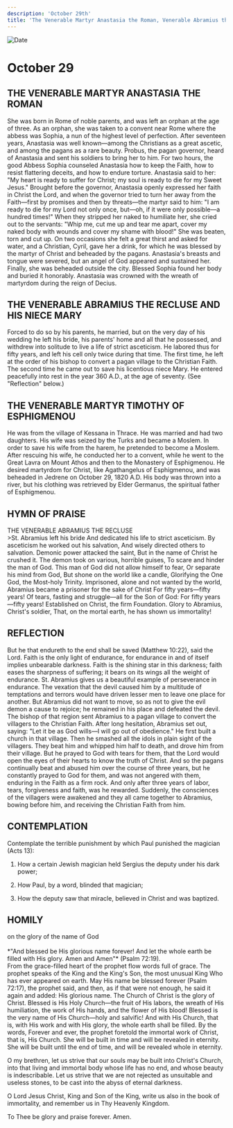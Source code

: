 ```yaml
---
description: 'October 29th'
title: 'The Venerable Martyr Anastasia the Roman, Venerable Abramius the Recluse and His Niece Mary, Venerable Martyr Timothy of Esphigmenou'
---
```


<CustomPaginator />
<RunningHead />

<Image src="/title-imprint.png" height={68} width={50} alt="Date" className="title-imprint"/>

# <div id="date">October <Image className="four-dot" src="/four-dot.png" height={15} width={15} alt="" />29</div>

## THE VENERABLE MARTYR ANASTASIA THE ROMAN

She was born in Rome of noble parents, and was left an orphan at the age of three. As an orphan, she was taken to a convent near Rome where the abbess was Sophia, a nun of the highest level of perfection. After seventeen years, Anastasia was well known—among the Christians as a great ascetic, and among the pagans as a rare beauty. Probus, the pagan governor, heard of Anastasia and sent his soldiers to bring her to him. For two hours, the good Abbess Sophia counseled Anastasia how to keep the Faith, how to resist flattering deceits, and how to endure torture. Anastasia said to her: "My heart is ready to suffer for Christ; my soul is ready to die for my Sweet Jesus." Brought before the governor, Anastasia openly expressed her faith in Christ the Lord, and when the governor tried to turn her away from the Faith—first by promises and then by threats—the martyr said to him: "I am ready to die for my Lord not only once, but—oh, if it were only possible—a hundred times!" When they stripped her naked to humiliate her, she cried out to the servants: "Whip me, cut me up and tear me apart, cover my naked body with wounds and cover my shame with blood!" She was beaten, torn and cut up. On two occasions she felt a great thirst and asked for water, and a Christian, Cyril, gave her a drink, for which he was blessed by the martyr of Christ and beheaded by the pagans. Anastasia's breasts and tongue were severed, but an angel of God appeared and sustained her. Finally, she was beheaded outside the city. Blessed Sophia found her body and buried it honorably. Anastasia was crowned with the wreath of martyrdom during the reign of Decius.

## THE VENERABLE ABRAMIUS THE RECLUSE AND HIS NIECE MARY

Forced to do so by his parents, he married, but on the very day of his wedding he left his bride, his parents' home and all that he possessed, and withdrew into solitude to live a life of strict asceticism. He labored thus for fifty years, and left his cell only twice during that time. The first time, he left at the order of his bishop to convert a pagan village to the Christian Faith. The second time he came out to save his licentious niece Mary. He entered peacefully into rest in the year 360 A.D., at the age of seventy. (See "Reflection" below.)

## THE VENERABLE MARTYR TIMOTHY OF ESPHIGMENOU

He was from the village of Kessana in Thrace. He was married and had two daughters. His wife was seized by the Turks and became a Moslem. In order to save his wife from the harem, he pretended to become a Moslem. After rescuing his wife, he conducted her to a convent, while he went to the Great Lavra on Mount Athos and then to the Monastery of Esphigmenou. He desired martyrdom for Christ, like Agathangelus of Esphigmenou, and was beheaded in Jedrene on October 29, 1820 A.D. His body was thrown into a river, but his clothing was retrieved by Elder Germanus, the spiritual father of Esphigmenou.


## HYMN OF PRAISE
<div style={{textAlign:'center', color:'crimson', fontWeight:'bold'}}>
THE VENERABLE ABRAMIUS THE RECLUSE
</div>
>St. Abramius left his bride  
And dedicated his life to strict asceticism.  
By asceticism he worked out his salvation,  
And wisely directed others to salvation.  
Demonic power attacked the saint,  
But in the name of Christ he crushed it.  
The demon took on various, horrible guises,  
To scare and hinder the man of God.  
This man of God did not allow himself to fear,  
Or separate his mind from God,  
But shone on the world like a candle,  
Glorifying the One God, the Most-holy Trinity.  
Imprisoned, alone and not wanted by the world,  
Abramius became a prisoner for the sake of Christ  
For fifty years—fifty years!  
Of tears, fasting and struggle—all for the Son of God:  
For fifty years—fifty years!  
Established on Christ, the firm Foundation.  
Glory to Abramius, Christ's soldier,  
That, on the mortal earth, he has shown us immortality!  


## REFLECTION

But he that endureth to the end shall be saved (Matthew 10:22), said the Lord. Faith is the only light of endurance, for endurance in and of itself implies unbearable darkness. Faith is the shining star in this darkness; faith eases the sharpness of suffering; it bears on its wings all the weight of endurance. St. Abramius gives us a beautiful example of perseverance in endurance. The vexation that the devil caused him by a multitude of temptations and terrors would have driven lesser men to leave one place for another. But Abramius did not want to move, so as not to give the evil demon a cause to rejoice; he remained in his place and defeated the devil. The bishop of that region sent Abramius to a pagan village to convert the villagers to the Christian Faith. After long hesitation, Abramius set out, saying: "Let it be as God wills—I will go out of obedience." He first built a church in that village. Then he smashed all the idols in plain sight of the villagers. They beat him and whipped him half to death, and drove him from their village. But he prayed to God with tears for them, that the Lord would open the eyes of their hearts to know the truth of Christ. And so the pagans continually beat and abused him over the course of three years, but he constantly prayed to God for them, and was not angered with them, enduring in the Faith as a firm rock. And only after three years of labor, tears, forgiveness and faith, was he rewarded. Suddenly, the consciences of the villagers were awakened and they all came together to Abramius, bowing before him, and receiving the Christian Faith from him.

## CONTEMPLATION

Contemplate the terrible punishment by which Paul punished the magician (Acts 13):

1. How a certain Jewish magician held Sergius the deputy under his dark power;

2. How Paul, by a word, blinded that magician;

3. How the deputy saw that miracle, believed in Christ and was baptized.


## HOMILY
<div style={{textAlign:'center', color:'crimson', fontWeight:'bold'}}>
on the glory of the name of God
</div>
<br />
<div style={{textAlign:'right'}}>
*"And blessed be His glorious name forever! And let the whole earth be filled with His glory. Amen and Amen"* (Psalm 72:19).
</div>
From the grace-filled heart of the prophet flow words full of grace. The prophet speaks of the King and the King's Son, the most unusual King Who has ever appeared on earth. May His name be blessed forever (Psalm 72:17), the prophet said, and then, as if that were not enough, he said it again and added: His glorious name. The Church of Christ is the glory of Christ. Blessed is His Holy Church—the fruit of His labors, the wreath of His humiliation, the work of His hands, and the flower of His blood! Blessed is the very name of His Church—holy and salvific! And with His Church, that is, with His work and with His glory, the whole earth shall be filled. By the words, Forever and ever, the prophet foretold the immortal work of Christ, that is, His Church. She will be built in time and will be revealed in eternity. She will be built until the end of time, and will be revealed whole in eternity.

O my brethren, let us strive that our souls may be built into Christ's Church, into that living and immortal body whose life has no end, and whose beauty is indescribable. Let us strive that we are not rejected as unsuitable and useless stones, to be cast into the abyss of eternal darkness.

O Lord Jesus Christ, King and Son of the King, write us also in the book of immortality, and remember us in Thy Heavenly Kingdom.

To Thee be glory and praise forever. Amen.

